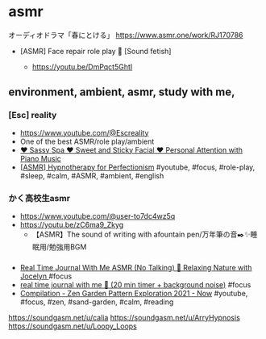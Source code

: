 # asmr

オーディオドラマ「春にとける」
https://www.asmr.one/work/RJ170786

- [ASMR] Face repair role play 🔧 [Sound fetish]

  - https://youtu.be/DmPqct5GhtI

## environment, ambient, asmr, study with me,

### [Esc] reality

- https://www.youtube.com/@Escreality
- One of the best ASMR/role play/ambient
- [ ♥ Sassy Spa ♥ Sweet and Sticky Facial ♥ Personal Attention with Piano Music ](https://youtu.be/KbzGX_ajAis)
- [[ASMR] Hypnotherapy for Perfectionism](https://youtu.be/KAPgzM5QisQ)
  #youtube, #focus, #role-play, #sleep, #calm, #ASMR, #ambient, #english

### かく高校生asmr

- https://www.youtube.com/@user-to7dc4wz5q
- https://youtu.be/zC6ma9_Zkyg
  - 【ASMR】The sound of writing with afountain pen/万年筆の音✒️✨睡眠用/勉強用BGM

###

- [Real Time Journal With Me ASMR (No Talking) 🌻 Relaxing Nature with Jocelyn ](https://youtu.be/ZhIRC2lV_6U) #focus
- [real time journal with me 📒 (20 min timer + background noise)](https://youtu.be/4G4cMSqzPi0) #focus
- [Compilation - Zen Garden Pattern Exploration 2021 - Now](https://youtu.be/hig0leagc_0) #youtube, #focus, #zen, #sand-garden, #calm, #reading

https://soundgasm.net/u/calia
https://soundgasm.net/u/ArryHypnosis
https://soundgasm.net/u/Loopy_Loops
